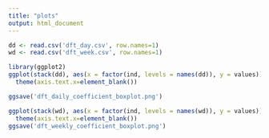 ```yaml
---
title: "plots"
output: html_document
---
```

```r
dd <- read.csv('dft_day.csv', row.names=1)
wd <- read.csv('dft_week.csv', row.names=1)
```

```r
library(ggplot2)
ggplot(stack(dd), aes(x = factor(ind, levels = names(dd)), y = values)) + geom_boxplot(outlier.color = 'blue') + geom_boxplot(outlier.shape = NA) + xlab('component') + ylab('coefficient value') + ggtitle('Coefficient statistics for DFT (daily scale)') + theme_minimal()+
  theme(axis.text.x=element_blank())

ggsave('dft_daily_coefficient_boxplot.png')
```

```r
ggplot(stack(wd), aes(x = factor(ind, levels = names(wd)), y = values)) + geom_boxplot(outlier.color = 'blue') + geom_boxplot(outlier.shape = NA) + xlab('component') + ylab('coefficient value') + ggtitle('Coefficient statistics for DFT (weekly scale)') + theme_minimal()+
  theme(axis.text.x=element_blank())
ggsave('dft_weekly_coefficient_boxplot.png')
```